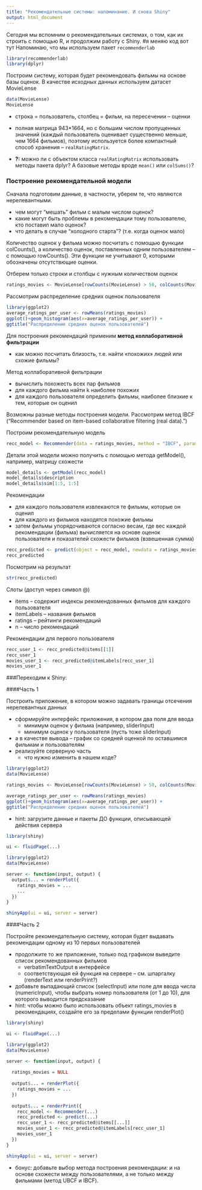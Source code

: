 ```yaml
---
title: "Рекомендательные системы: напоминание. И снова Shiny"
output: html_document
---
```


Сегодня мы вспомним о рекомендательных системах, о том, как их строить с помощью R, и продолжим работу с Shiny.
#я меняю код вот тут
Напоминаю, что мы используем пакет  `recommenderlab`

```r
library(recommenderlab)
library(dplyr)
```

Построим систему, которая будет рекомендовать фильмы на основе базы оценок. В качестве исходных данных используем датасет MovieLense

```r
data(MovieLense)
MovieLense
```

* строка = пользователь, столбец = фильм, на пересечении -- оценки
* полная матрица 943*1664, но с большим числом пропущенных значений (каждый пользователь оценивает существенно меньше, чем 1664 фильмов), поэтому используется более компактный способ хранения -- `realRatingMatrix`.

* **?:** можно ли с объектом класса `realRatingMatrix` использовать методы пакета dplyr? А базовые методы вроде `mean()` или `colSums()`?

### Построение рекомендательной модели

Сначала подготовим данные, в частности, уберем те, что являются нерелевантными. 

* чем могут "мешать" фильм с малым числом оценок?
* какие могут быть проблемы в рекомендации тому пользователю, кто поставил мало оценок?
* что делать в случае "холодного старта"? (т.е. когда оценок мало) 

Количество оценок у фильма можно посчитать с помощью функции colCounts(), а количество оценок, поставленных одним пользователем -- с помощью rowCounts(). Эти функции не учитывают 0, которыми обозначены отсутствющие оценки.

Отберем только строки и столбцы с нужным количеством оценок

```r
ratings_movies <- MovieLense[rowCounts(MovieLense) > 50, colCounts(MovieLense) > 100] 
```

Рассмотрим распределение средних оценок пользователя

```r
library(ggplot2)
average_ratings_per_user <- rowMeans(ratings_movies)
ggplot()+geom_histogram(aes(x=average_ratings_per_user)) +
ggtitle("Распределение средних оценок пользователей")
```

Для построения рекомендаций применим **метод коллаборативной фильтрации**

* как можно посчитать близость, т.е. найти «похожих» людей или схожие фильмы?

Метод коллаборативной фильтрации

* вычислить похожесть всех пар фильмов
* для каждого фильма найти k наиболее похожих
* для каждого пользователя определить фильмы, наиболее близкие к тем, которые он оценил

Возможны разные методы построения модели. Рассмотрим метод IBCF ("Recommender based on item-based collaborative filtering (real data).")

Построим рекомендательную модель
```r
recc_model <- Recommender(data = ratings_movies, method = "IBCF", parameter = list(k = 30))
```

Детали этой модели можно получить с помощью метода getModel(), например, матрицу схожести

```r
model_details <- getModel(recc_model)
model_details$description
model_details$sim[1:5, 1:5]
```

Рекомендации

* для каждого пользователя извлекаются те фильмы, которые он оценил
* для каждого из фильмов находятся похожие фильмы
* затем фильмы упорядочиваются согласно весам, где вес каждой рекомендации (фильма) вычисляется на основе оценок пользователя и показателей схожести фильмов (взвешенная сумма)

```r
recc_predicted <- predict(object = recc_model, newdata = ratings_movies[1:10,], n = 6)
recc_predicted
```

Посмотрим на результат
```r
str(recc_predicted)
```

Слоты (доступ через символ @) 

* items -- содержит индексы рекомендованных фильмов для каждого пользователя
* itemLabels -- названия фильмов
* ratings -- рейтинги рекомендаций
* n -- число рекомендаций

Рекомендации для первого пользователя
```r
recc_user_1 <- recc_predicted@items[[1]]
recc_user_1
movies_user_1 <- recc_predicted@itemLabels[recc_user_1]
movies_user_1
```

###Переходим к Shiny:

####Часть 1

Построить приложение, в котором можно задавать границы отсечения нерелевантных данных

* сформируйте интерфейс приложения, в котором два поля для ввода
    * минимум оценок у фильма (например, sliderInput)
    * минимум оценок у пользователя (пусть тоже sliderInput)
* а в качестве вывода -- график со средней оценкой по оставшимся фильмам и пользователям
* реализуйте серверную часть
    * что нужно изменить в нашем коде?

```r
library(ggplot2)
data(MovieLense)

ratings_movies <- MovieLense[rowCounts(MovieLense) > 50, colCounts(MovieLense) > 100] 

average_ratings_per_user <- rowMeans(ratings_movies)
ggplot()+geom_histogram(aes(x=average_ratings_per_user)) +
ggtitle("Распределение средних оценок пользователей")
```
   
   * hint: загрузите данные и пакеты ДО функции, описывающей действия сервера
   
```r
library(shiny)

ui <- fluidPage(...)

library(ggplot2)
data(MovieLense)

server <- function(input, output) { 
  output$... = renderPlot({
    ratings_movies = ... 
    ...
  })
}

shinyApp(ui = ui, server = server)

```


####Часть 2

Постройте рекомендательную систему, которая будет выдавать рекомендации одному из 10 первых пользователей

* продолжите то же приложение, только под графиком выведите список рекомендованных фильмов 
    * verbatimTextOutput в интерфейсе 
    * соответствующая ей функция на сервере -- см. шпаргалку (renderText или renderPrint?)
* добавьте выпадающий список (selectInput) или поле для ввода числа (numericInput), чтобы выбрать номер пользователя (от 1 до 10), для которого выводится предсказание
* hint: чтобы можно было использовать объект ratings_movies в рекомендациях, создайте его за пределами функции renderPlot()

```r
library(shiny)

ui <- fluidPage(...)

library(ggplot2)
data(MovieLense)

server <- function(input, output) { 
  
  ratings_movies = NULL
  
  output$... = renderPlot({
    ratings_movies = ... 
  }) 
  
  output$... = renderPrint({
    recc_model <- Recommender(...)
    recc_predicted <- predict(...)
    recc_user_1 <- recc_predicted@items[[...]]
    movies_user_1 <- recc_predicted@itemLabels[recc_user_1]
    movies_user_1
  })
}

shinyApp(ui = ui, server = server)

```

* бонус: добавьте выбор метода построения рекомендации: и на основе схожести между пользователями, а не только между фильмами (метод UBCF и IBCF).
